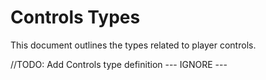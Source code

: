 # Controls Types

This document outlines the types related to player controls.

//TODO: Add Controls type definition --- IGNORE ---
